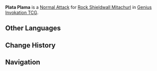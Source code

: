 {{Genius Invokation TCG Skill Infobox
|title      = Plata Plama
|image      = Plata Plama (Rock Shieldwall Mitachurl) Character Card Skill.png
|type       = Normal Attack
|character  = Rock Shieldwall Mitachurl
|element    = Geo
|matching   = 1
|unaligned  = 2
|effect     = Deals 2 {{Color|Physical DMG}}.
|order      = 1
}}
'''Plata Plama''' is a [[Character Card Normal Attack|Normal Attack]] for [[Rock Shieldwall Mitachurl (Character Card)|Rock Shieldwall Mitachurl]] in [[Genius Invokation TCG]].

==Other Languages==
{{Other Languages|Plata Plama (Ice Shieldwall Mitachurl)}}

==Change History==
{{Change History|3.7}}

==Navigation==
{{Genius Invokation TCG Skill Navbox|Rock Shieldwall Mitachurl}}